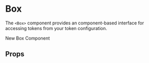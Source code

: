 

<Meta title="synth-react|Primitives/Box" component={Box} />

# Box

The `<Box>` component provides an component-based interface for accessing tokens from your token configuration.

<Preview withToolbar>
  <Story name="intro">
    <Box
      backgroundColor="@BeatGig.1"
      border="input:hover"
      borderRadius="base"
      color="@Porcelain"
      padding="@spacing.3"
      opacity="modalOverlay"
      fontSize="heading"
    >
      New Box Component
    </Box>
  </Story>
</Preview>

## Props

<Props of={Box} />
